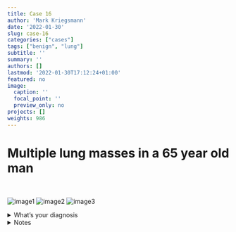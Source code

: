 ```yaml
---
title: Case 16
author: 'Mark Kriegsmann'
date: '2022-01-30'
slug: case-16
categories: ["cases"]
tags: ["benign", "lung"]
subtitle: ''
summary: ''
authors: []
lastmod: '2022-01-30T17:12:24+01:00'
featured: no
image:
  caption: ''
  focal_point: ''
  preview_only: no
projects: []
weights: 986
---
```




# Multiple lung masses in a 65 year old man
<br>


![image1](/case16/milz_1x.jpeg)
![image2](/case16/milz4x.jpeg)
![image3](/case16/milz20x.jpeg)

<details close>

<summary>What's your diagnosis</summary>
<br>
Thoracic splenosis

</details>


<details close>

<summary>Notes</summary>
<br>

**Reference:** <br>https://pubmed.ncbi.nlm.nih.gov/31926595/ <br> https://pubmed.ncbi.nlm.nih.gov/34480462/

</details>



